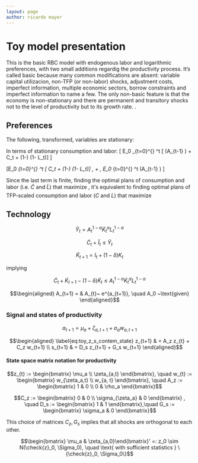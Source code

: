```yaml
---
layout: page
author: ricardo mayer
---
```


<script type="text/x-mathjax-config"> MathJax.Hub.Config({ TeX: { equationNumbers: {autoNumber: "AMS"} } });       
</script>

<script type="text/javascript" src="http://cdn.mathjax.org/mathjax/latest/MathJax.js?config=TeX-AMS_HTML-full.js"></script>



Toy model presentation
========================================================



This is the basic RBC model with endogenous labor and logarithmic preferences, with two small additions regardig the productivity process. It's called basic because  many common modifications are absent: variable capital utilizacion, non-TFP (or non-labor) shocks, adjustment costs, imperfect information, multiple economic sectors, borrow constraints and imperfect information to name a few. The only non-basic feature is that the economy is non-stationary and there are permanent and transitory shocks not to the level of productivity but to its growth rate. .


Preferences
-----------

<div>
\begin{equation}\label{eq:toy-preferences}
E_0 \sum_{t=0}^{\infty}  \beta^t
[ \nu \ln \tilde{C}_t + (1-\nu) \ln (1- \tilde{L}_t)]
\end{equation}
</div>

The following, transformed, variables are stationary:

<div>
\begin{equation}
\label{eq:toy-stationary-variables}
C_t := \frac{\tilde{C}_t}{A_{t-1} }, \quad  K_t := \frac{\tilde{K}_t}{A_{t-1} }, \quad  I_t := \frac{\tilde{I}_t}{A_{t-1} }, \quad L_t := \tilde{L}_t
\end{equation}
</div>

In terms of stationary consumption and labor:
\[
E_0 \sum_{t=0}^{\infty}  \beta^t
[ \nu \ln (A_{t-1}  ) + \nu \ln C_t + (1-\nu) \ln (1-  L_t)]
\]

\[E_0 \sum_{t=0}^{\infty}  \beta^t
[ \nu \ln C_t + (1-\nu) \ln (1-  L_t)] \, + \, \nu E_0 \sum_{t=0}^{\infty}  \beta^t  \ln (A_{t-1}  )
\]

Since the last term is finite,  finding the optimal plans of
consumption and labor (i.e. $\tilde{C}$ and $\tilde{L}$) that maximize
\eqref{eq:toy-preferences} ,
it's equivalent to finding optimal plans of TFP-scaled consumption and
labor ($C$ and $L$) that maximize \eqref{eq:toy-preferences-stationary}

<div>
\begin{equation}
\label{eq:toy-preferences-stationary}
 E_0 \sum_{t=0}^{\infty}  \beta^t
[ \nu \ln C_t + (1-\nu) \ln (1-  L_t)]
\end{equation}
</div>


Technology
----------

$$\label{eq:Fisher_prod_tilde}
\tilde{Y}_{t} = A_t^{1-\alpha}  \tilde{K}^{\alpha}_{t} L^{1-\alpha}_{t}$$

$$\label{eq:toy_CIYtilde}
\tilde{C}_t + \tilde{I}_t \leq \tilde{Y}_{t}$$

$$\label{eq:toy_Kevol_tilde}
\tilde{K}_{t+1} =  I_t + (1-\delta) K_{t}$$

implying

$$\label{eq:toy_CKYtilde}
\tilde{C}_t + \tilde{K}_{t+1} - (1-\delta)\tilde{K}_{t} \leq A_t^{1-\alpha}  \tilde{K}^{\alpha}_{t} L^{1-\alpha}_{t}$$

$$\begin{aligned}
A_{t+1}  =  & A_{t}~ e^{a_{t+1}},  \quad A_0 ~\text{given} \end{aligned}$$

### Signal and states of productivity

$$\label{eq:toy_a_contem_state}
a_{t+1} = \mu_{a} + \zeta_{a,t+1} + \sigma_{a} w_{a,t+1}$$

$$\begin{aligned}
\label{eq:toy_z_s_contem_state}
z_{t+1} & = A_z z_{t} + C_z w_{t+1} \\
s_{t+1} & = D_s z_{t+1} + G_s w_{t+1}  \end{aligned}$$

#### State space matrix notation for productivity

$$z_{t} := \begin{bmatrix} \mu_a  \\ \zeta_{a,t}  \end{bmatrix}, \quad  w_{t} := \begin{bmatrix} w_{\zeta_a,t}    \\ w_{a, t}  \end{bmatrix}, \quad A_z := \begin{bmatrix} 1 & 0 \\  0 & \rho_a \end{bmatrix}$$

$$C_z := \begin{bmatrix}   0 & 0  \\   \sigma_{\zeta_a} & 0  \end{bmatrix} , \quad D_s := \begin{bmatrix} 1 & 1 \end{bmatrix},\quad  G_s := \begin{bmatrix} \sigma_a & 0  \end{bmatrix}$$

This choice of matrices $C_z, G_s$ implies that all shocks are
orthogonal to each other.

$$\begin{bmatrix} \mu_a & \zeta_{a,0}\end{bmatrix}' =: z_0 \sim N(\check{z}_0, \Sigma_0), \quad \text{ with sufficient statistics } \{\check{z}_0, \Sigma_0\}$$

